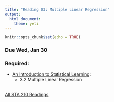 ```yaml
---
title: "Reading 03: Multiple Linear Regression"
output: 
  html_document: 
    theme: yeti
---
```


```r
knitr::opts_chunk$set(echo = TRUE)
```

### Due Wed, Jan 30

### Required:

- [An Introduction to Statistical Learning](http://www-bcf.usc.edu/~gareth/ISL/ISLR%20Seventh%20Printing.pdf):
    - 3.2 Multiple Linear Regression
<br>
<br>

[All STA 210 Readings](https://www2.stat.duke.edu/courses/Spring19/sta210.001/reading/readings.html)